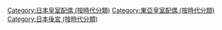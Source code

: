 [[Category:日本皇室配偶_(按時代分類)|Category:日本皇室配偶 (按時代分類)]]
[[Category:東亞皇室配偶_(按時代分類)|Category:東亞皇室配偶 (按時代分類)]]
[[Category:日本後宮_(按時代分類)|Category:日本後宮 (按時代分類)]]